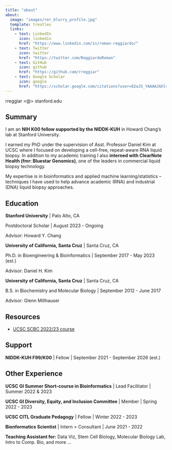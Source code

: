 ```yaml
---
title: "about"
about:
  image: "images/rer_blurry_profile.jpg"
  template: trestles
  links:
    - text: LinkedIn
      icon: linkedin
      href: "https://www.linkedin.com/in/roman-reggiardo/"
    - text: Twitter
      icon: twitter
      href: "https://twitter.com/ReggiardoRoman"
    - text: GitHub
      icon: github
      href: "https://github.com/rreggiar"
    - text: Google Scholar
      icon: google
      href: "https://scholar.google.com/citations?user=82aJS_YAAAAJ&hl=en"
---
```

rreggiar <@> stanford.edu

## Summary

I am an **NIH K00 fellow supported by the NIDDK-KUH** in Howard Chang's lab at Stanford University.

I earned my PhD under the supervision of Asst. Professor Daniel Kim at UCSC
where I focused on developing a cell-free, repeat-aware RNA liquid biopsy.
In addition to my academic training I also **interned with ClearNote Health (fmr: Bluestar Genomics)**, 
one of the leaders in commercial liquid biopsy technology.

My expertise is in bioinformatics and applied machine learning/statistics -- techniques
I have used to help advance academic (RNA) and industrial (DNA) liquid biopsy 
approaches. 

## Education

**Stanford University** | Palo Alto, CA

Postdoctoral Scholar | August 2023 - Ongoing

Advisor: Howard Y. Chang

**University of California, Santa Cruz** | Santa Cruz, CA

Ph.D. in Bioengineering & Bioinformatics | September 2017 - May 2023 (est.)

Advisor: Daniel H. Kim

**University of California, Santa Cruz** | Santa Cruz, CA

B.S. in Biochemistry and Molecular Biology | September 2012 - June 2017

Advisor: Glenn Millhauser

## Resources

 - [UCSC SCBC 2022/23 course](https://rreggiar.github.io/ucsc_scbc_2022/)

## Support

**NIDDK-KUH F99/K00** | Fellow | September 2021 - September 2026 (est.)

## Other Experience

**UCSC GI Summer Short-course in Bioinformatics** | Lead Facilitator | Summer 2022 & 2023

**UCSC GI Diversity, Equity, and Inclusion Committee** | Member | Spring 2022 - 2023

**UCSC CITL Graduate Pedagogy** | Fellow | Winter 2022 - 2023

**Bionformatics Scientist** | Intern > Consultant | June 2021 - 2022

**Teaching Assistant for:** Data Viz, Stem Cell Biology, Molecular Biology Lab, Intro to Comp. Bio, and more ...

